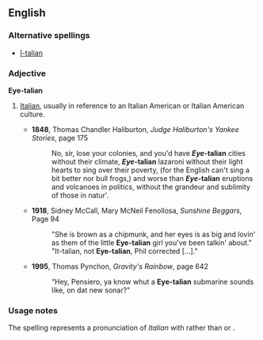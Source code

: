 ==English==
{{warn|neologism}}

===Alternative spellings===
* [[I-talian]]

===Adjective===
'''Eye-talian'''

# {{Canadian|US|slang|uncommon|derogatory}} [[Italian]], usually in reference to an Italian American or Italian American culture.
#*'''1848''', Thomas Chandler Haliburton, ''Judge Haliburton's Yankee Stories'', page 175
#*:No, sir, lose your colonies, and you'd have '''''Eye''-talian''' cities without their climate, '''''Eye''-talian''' lazaroni without their light hearts to sing over their poverty, (for the English can't sing a bit better nor bull frogs,) and worse than '''''Eye''-talian''' eruptions and volcanoes in politics, without the grandeur and sublimity of those in natur'.
#*'''1918''', Sidney McCall, Mary McNeil Fenollosa, ''Sunshine Beggars'', Page 94
#*:"She is brown as a chipmunk, and her eyes is as big and lovin' as them of the little '''Eye-talian''' girl you've been talkin' about." "It-talian, not '''Eye-talian''', Phil corrected […]."
#*'''1995''', Thomas Pynchon, ''Gravity's Rainbow'', page 642
#*:“Hey, Pensiero, ya know whut a '''Eye-talian''' submarine sounds like, on dat new sonar?"

===Usage notes===
The spelling represents a pronunciation of ''Italian'' with {{IPA|/aɪ/}} rather than {{IPA|/ɪ/}} or {{IPA|/ə/}}.